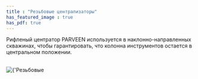 ```yaml
---
title : "Резьбовые централизаторы"
has_featured_image : true
has_pdf: true
---
```


Рифленый центратор PARVEEN используется в наклонно-направленных скважинах, чтобы гарантировать, что колонна инструментов остается в центральном положении.

<br />
<Image src={image} alt={'Резьбовые централизаторы'} />